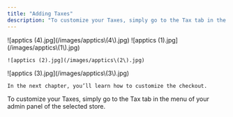 ```yaml
---
title: "Adding Taxes"
description: "To customize your Taxes, simply go to the Tax tab in the menu of your admin panel of the selected store."
---
```


<Steps>
  <Step title="Click on Tax, then click on Add new tax rate">
    ![apptics (4).jpg](/images/apptics\(4\).jpg)
  </Step>
  <Step title="Provide the tax name, specify the rate to be applied, and indicate whether it should also apply to shipping. Then, select the countries where the tax should be applied — for example, only countries in Europe. Click on Update.">
    ![apptics (1).jpg](/images/apptics\(1\).jpg)

    ![apptics (2).jpg](/images/apptics\(2\).jpg)
  </Step>
  <Step title="Finally, click on Add tax rate. ">
    ![apptics (3).jpg](/images/apptics\(3\).jpg)

    In the next chapter, you’ll learn how to customize the checkout.
  </Step>
</Steps>

To customize your Taxes, simply go to the Tax tab in the menu of your admin panel of the selected store.